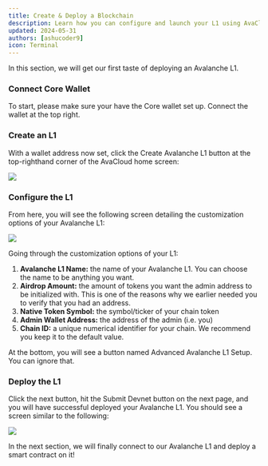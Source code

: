 ```yaml
---
title: Create & Deploy a Blockchain
description: Learn how you can configure and launch your L1 using AvaCloud.
updated: 2024-05-31
authors: [ashucoder9]
icon: Terminal
---
```



In this section, we will get our first taste of deploying an Avalanche L1. 

<Steps>
<Step>

### Connect Core Wallet

To start, please make sure your have the Core wallet set up. Connect the wallet at the top right.

</Step>
<Step>

### Create an L1

With a wallet address now set, click the Create Avalanche L1 button at the top-righthand corner of the AvaCloud home screen:

![](/course-images/avalanche-fundamentals/21.png)

</Step>
<Step>

### Configure the L1

From here, you will see the following screen detailing the customization options of your Avalanche L1:

![](/course-images/avalanche-fundamentals/22.png)

Going through the customization options of your L1:

1. **Avalanche L1 Name:** the name of your Avalanche L1. You can choose the name to be anything you want.
2. **Airdrop Amount:** the amount of tokens you want the admin address to be initialized with. This is one of the reasons why we earlier needed you to verify that you had an address.
3. **Native Token Symbol:** the symbol/ticker of your chain token
4. **Admin Wallet Address:** the address of the admin (i.e. you)
5. **Chain ID:** a unique numerical identifier for your chain. We recommend you keep it to the default value.

At the bottom, you will see a button named Advanced Avalanche L1 Setup. You can ignore that.

</Step>
<Step>

### Deploy the L1

Click the next button, hit the Submit Devnet button on the next page, and you will have successful deployed your Avalanche L1. You should see a screen similar to the following:

![](/course-images/avalanche-fundamentals/23.png)

</Step>
</Steps>

In the next section, we will finally connect to our Avalanche L1 and deploy a smart contract on it!
